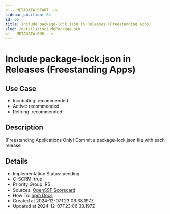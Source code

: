 ```yaml
---
<!-- METADATA:START -->
sidebar_position: 64
id: 65
title: Include package-lock.json in Releases (Freestanding Apps)
slug: /details/includePackageLock
<!-- METADATA:END -->
---
```


<!-- TITLE:START -->
# Include package-lock.json in Releases (Freestanding Apps)
<!-- TITLE:END -->

## Use Case
<!-- LEVELS:START -->
- Incubating: recommended
- Active: recommended
- Retiring: recommended
<!-- LEVELS:END -->

<!-- DESCRIPTION:START -->
## Description
[Freestanding Applications Only] Commit a package-lock.json file with each release
<!-- DESCRIPTION:END -->

<!-- DETAILS:START -->
## Details
- Implementation Status: pending
- C-SCRM: true
- Priority Group: R5
- Sources: [OpenSSF Scorecard](https://github.com/ossf/scorecard/blob/main/docs/checks.md#sbom)
- How To: [npm Docs](https://docs.npmjs.com/cli/v10/commands/npm-sbom)
- Created at 2024-12-07T23:06:38.197Z
- Updated at 2024-12-07T23:06:38.197Z
<!-- DETAILS:END -->
